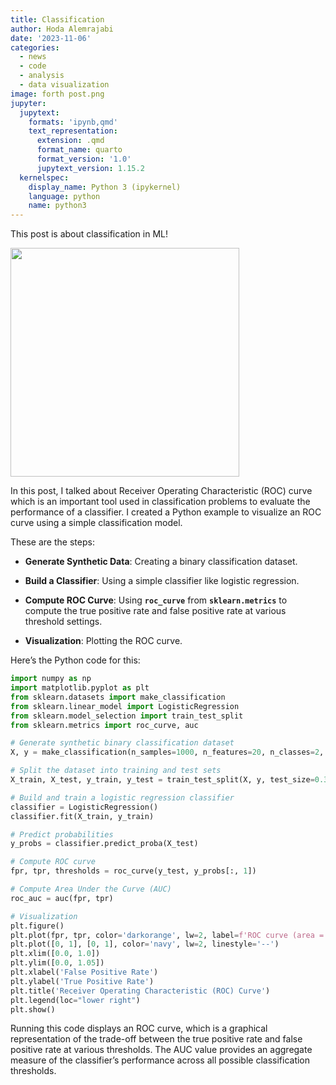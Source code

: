 ```yaml
---
title: Classification
author: Hoda Alemrajabi
date: '2023-11-06'
categories:
  - news
  - code
  - analysis
  - data visualization
image: forth post.png
jupyter:
  jupytext:
    formats: 'ipynb,qmd'
    text_representation:
      extension: .qmd
      format_name: quarto
      format_version: '1.0'
      jupytext_version: 1.15.2
  kernelspec:
    display_name: Python 3 (ipykernel)
    language: python
    name: python3
---
```


This post is about classification in ML!

![](forth post.png){width="366"}

In this post, I talked about Receiver Operating Characteristic (ROC) curve which is an important tool used in classification problems to evaluate the performance of a classifier. I created a Python example to visualize an ROC curve using a simple classification model.

These are the steps:

-   **Generate Synthetic Data**: Creating a binary classification dataset.

-   **Build a Classifier**: Using a simple classifier like logistic regression.

-   **Compute ROC Curve**: Using **`roc_curve`** from **`sklearn.metrics`** to compute the true positive rate and false positive rate at various threshold settings.

-   **Visualization**: Plotting the ROC curve.

Here's the Python code for this:

```python
import numpy as np
import matplotlib.pyplot as plt
from sklearn.datasets import make_classification
from sklearn.linear_model import LogisticRegression
from sklearn.model_selection import train_test_split
from sklearn.metrics import roc_curve, auc

# Generate synthetic binary classification dataset
X, y = make_classification(n_samples=1000, n_features=20, n_classes=2, random_state=0)

# Split the dataset into training and test sets
X_train, X_test, y_train, y_test = train_test_split(X, y, test_size=0.3, random_state=0)

# Build and train a logistic regression classifier
classifier = LogisticRegression()
classifier.fit(X_train, y_train)

# Predict probabilities
y_probs = classifier.predict_proba(X_test)

# Compute ROC curve
fpr, tpr, thresholds = roc_curve(y_test, y_probs[:, 1])

# Compute Area Under the Curve (AUC)
roc_auc = auc(fpr, tpr)

# Visualization
plt.figure()
plt.plot(fpr, tpr, color='darkorange', lw=2, label=f'ROC curve (area = {roc_auc:.2f})')
plt.plot([0, 1], [0, 1], color='navy', lw=2, linestyle='--')
plt.xlim([0.0, 1.0])
plt.ylim([0.0, 1.05])
plt.xlabel('False Positive Rate')
plt.ylabel('True Positive Rate')
plt.title('Receiver Operating Characteristic (ROC) Curve')
plt.legend(loc="lower right")
plt.show()
```

Running this code displays an ROC curve, which is a graphical representation of the trade-off between the true positive rate and false positive rate at various thresholds. The AUC value provides an aggregate measure of the classifier's performance across all possible classification thresholds.
